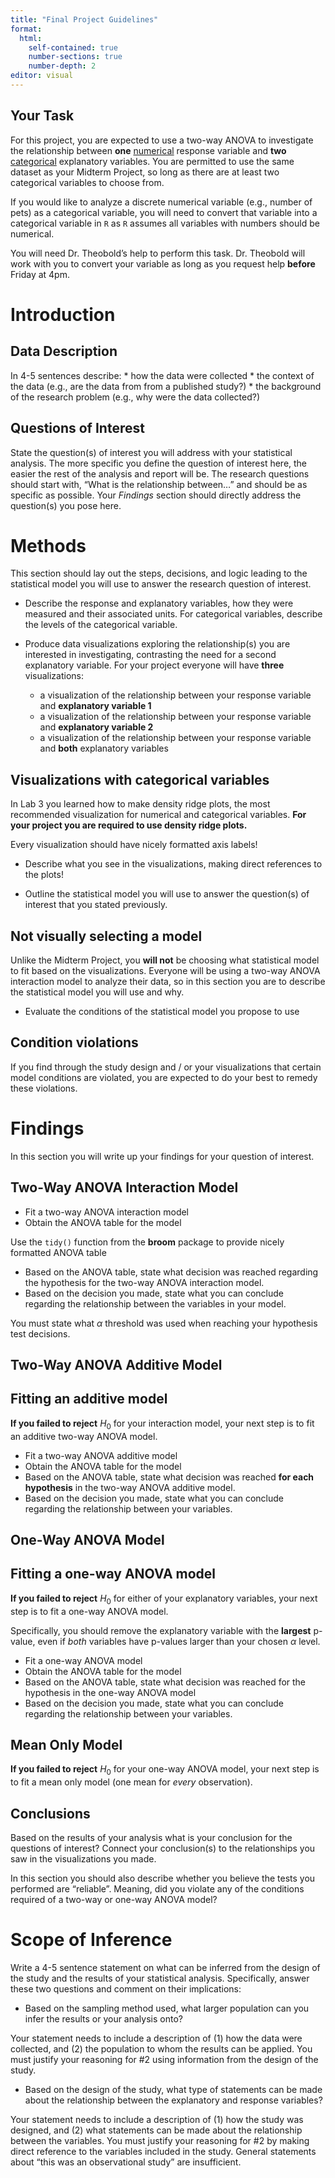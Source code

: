 ```yaml
---
title: "Final Project Guidelines"
format: 
  html:
    self-contained: true
    number-sections: true
    number-depth: 2
editor: visual
---
```


## Your Task

For this project, you are expected to use a two-way ANOVA to investigate the relationship between **one** [numerical]{.underline} response variable and **two** [categorical]{.underline} explanatory variables. You are permitted to use the same dataset as your Midterm Project, so long as there are at least two categorical variables to choose from.

::: callout-note
If you would like to analyze a discrete numerical variable (e.g., number of pets) as a categorical variable, you will need to convert that variable into a categorical variable in `R` as `R` assumes all variables with numbers should be numerical.

You will need Dr. Theobold's help to perform this task. Dr. Theobold will work with you to convert your variable as long as you request help **before** Friday at 4pm.
:::

# Introduction

## Data Description

In 4-5 sentences describe: \* how the data were collected \* the context of the data (e.g., are the data from from a published study?) \* the background of the research problem (e.g., why were the data collected?)

## Questions of Interest

State the question(s) of interest you will address with your statistical analysis. The more specific you define the question of interest here, the easier the rest of the analysis and report will be. The research questions should start with, "What is the relationship between..." and should be as specific as possible. Your *Findings* section should directly address the question(s) you pose here.

# Methods

This section should lay out the steps, decisions, and logic leading to the statistical model you will use to answer the research question of interest.

-   Describe the response and explanatory variables, how they were measured and their associated units. For categorical variables, describe the levels of the categorical variable.

-   Produce data visualizations exploring the relationship(s) you are interested in investigating, contrasting the need for a second explanatory variable. For your project everyone will have **three** visualizations:

    -   a visualization of the relationship between your response variable and **explanatory variable 1**
    -   a visualization of the relationship between your response variable and **explanatory variable 2**
    -   a visualization of the relationship between your response variable and **both** explanatory variables

::: callout-caution
# Visualizations with categorical variables

In Lab 3 you learned how to make density ridge plots, the most recommended visualization for numerical and categorical variables. **For your project you are required to use density ridge plots.**

Every visualization should have nicely formatted axis labels!
:::

-   Describe what you see in the visualizations, making direct references to the plots!

-   Outline the statistical model you will use to answer the question(s) of interest that you stated previously.

::: callout-note
# Not visually selecting a model

Unlike the Midterm Project, you **will not** be choosing what statistical model to fit based on the visualizations. Everyone will be using a two-way ANOVA interaction model to analyze their data, so in this section you are to describe the statistical model you will use and why.
:::

-   Evaluate the conditions of the statistical model you propose to use

::: callout-note
# Condition violations

If you find through the study design and / or your visualizations that certain model conditions are violated, you are expected to do your best to remedy these violations.
:::

# Findings

In this section you will write up your findings for your question of interest.

## Two-Way ANOVA Interaction Model

-   Fit a two-way ANOVA interaction model
-   Obtain the ANOVA table for the model

::: callout-tip
Use the `tidy()` function from the **broom** package to provide nicely formatted ANOVA table
:::

-   Based on the ANOVA table, state what decision was reached regarding the hypothesis for the two-way ANOVA interaction model.
-   Based on the decision you made, state what you can conclude regarding the relationship between the variables in your model.

::: callout-caution
You must state what $\alpha$ threshold was used when reaching your hypothesis test decisions.
:::

## Two-Way ANOVA Additive Model

::: callout-caution
# Fitting an additive model

**If you failed to reject** $H_0$ for your interaction model, your next step is to fit an additive two-way ANOVA model.
:::

-   Fit a two-way ANOVA additive model
-   Obtain the ANOVA table for the model
-   Based on the ANOVA table, state what decision was reached **for each hypothesis** in the two-way ANOVA additive model.
-   Based on the decision you made, state what you can conclude regarding the relationship between your variables.

## One-Way ANOVA Model

::: callout-caution
# Fitting a one-way ANOVA model

**If you failed to reject** $H_0$ for either of your explanatory variables, your next step is to fit a one-way ANOVA model.

Specifically, you should remove the explanatory variable with the **largest** p-value, even if *both* variables have p-values larger than your chosen $\alpha$ level.
:::

-   Fit a one-way ANOVA model
-   Obtain the ANOVA table for the model
-   Based on the ANOVA table, state what decision was reached for the hypothesis in the one-way ANOVA model
-   Based on the decision you made, state what you can conclude regarding the relationship between your variables.

## Mean Only Model

**If you failed to reject** $H_0$ for your one-way ANOVA model, your next step is to fit a mean only model (one mean for *every* observation).

## Conclusions

Based on the results of your analysis what is your conclusion for the questions of interest? Connect your conclusion(s) to the relationships you saw in the visualizations you made. 

In this section you should also describe whether you believe the tests you performed are "reliable". Meaning, did you violate any of the conditions required of a two-way or one-way ANOVA model?

# Scope of Inference

Write a 4-5 sentence statement on what can be inferred from the design of the study and the results of your statistical analysis. Specifically, answer these two questions and comment on their implications:

-   Based on the sampling method used, what larger population can you infer the results or your analysis onto?

::: callout-tip
Your statement needs to include a description of (1) how the data were collected, and (2) the population to whom the results can be applied. You must justify your reasoning for #2 using information from the design of the study.
:::

-   Based on the design of the study, what type of statements can be made about the relationship between the explanatory and response variables?

::: callout-tip
Your statement needs to include a description of (1) how the study was designed, and (2) what statements can be made about the relationship between the variables. You must justify your reasoning for #2 by making direct reference to the variables included in the study. General statements about "this was an observational study" are insufficient.
:::
